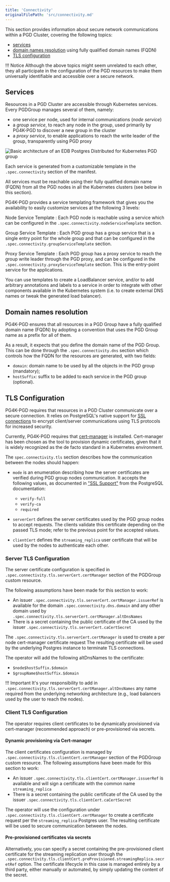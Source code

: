 ```yaml
---
title: 'Connectivity'
originalFilePath: 'src/connectivity.md'
---
```


This section provides information about secure network communications within a
PGD Cluster, covering the following topics:

-   [services](#services)
-   [domain names resolution](#domain-names-resolution) using fully qualified domain names (FQDN)
-   [TLS configuration](#tls-configuration)

\!!! Notice
    Although the above topics might seem unrelated to each other, they all
    participate in the configuration of the PGD resources to make them universally
    identifiable and accessible over a secure network.

## Services

Resources in a PGD Cluster are accessible through Kubernetes services.
Every PGDGroup manages several of them, namely:

-   one service per node, used for internal communications (*node service*)
-   a *group service*, to reach any node in the group, used primarily by PG4K-PGD
    to discover a new group in the cluster
-   a *proxy service*, to enable applications to reach the write leader of the
    group, transparently using PGD proxy

![Basic architecture of an EDB Postgres Distributed for Kubernetes PGD group](./images/pg4k-pgd-basic-architecture.png)

Each service is generated from a customizable template in the `.spec.connectivity`
section of the manifest.

All services must be reachable using their fully qualified domain name (FQDN)
from all the PGD nodes in all the Kubernetes clusters (see below in this
section).

PG4K-PGD provides a service templating framework that gives you the
availability to easily customize services at the following 3 levels:

Node Service Template
:   Each PGD node is reachable using a service which can be configured in the
    `.spec.connectivity.nodeServiceTemplate` section.

Group Service Template
:   Each PGD group has a group service that is a single entry point for the
    whole group and that can be configured in the
    `.spec.connectivity.groupServiceTemplate` section.

Proxy Service Template
:   Each PGD group has a proxy service to reach the group write leader through
    the PGD proxy, and can be configured in the `.spec.connectivity.proxyServiceTemplate`
    section. This is the entry-point service for the applications.

You can use templates to create a LoadBalancer service, and/or to add arbitrary
annotations and labels to a service in order to integrate with other components
available in the Kubernetes system (i.e. to create external DNS names or tweak
the generated load balancer).

## Domain names resolution

PG4K-PGD ensures that all resources in a PGD Group have a fully qualified
domain name (FQDN) by adopting a convention that uses the PGD Group name as a prefix
for all of them.

As a result, it expects that you define the domain name of the PGD Group. This
can be done through the `.spec.connectivity.dns` section which controls how the
FQDN for the resources are generated, with  two fields:

-   `domain`: domain name to be used by all the objects in the PGD group (mandatory);
-   `hostSuffix`: suffix to be added to each service in the PGD group (optional).

## TLS Configuration

<!-- TODO: Improve the narrative in this section -->

PG4K-PGD requires that resources in a PGD Cluster communicate over a secure
connection. It relies on PostgreSQL's native support for [SSL connections](https://www.postgresql.org/docs/current/libpq-ssl.html)
to encrypt client/server communications using TLS protocols for increased
security.

Currently, PG4K-PGD requires that [cert-manager](https://cert-manager.io/) is installed.
Cert-manager has been chosen as the tool to provision dynamic certificates,
given that it is widely recognized as the de facto standard in a Kubernetes
environment.

The `spec.connectivity.tls` section describes how the communication between the
nodes should happen:

-   `mode` is an enumeration describing how the server certificates are verified
    during PGD group nodes communication. It accepts the following values, as
    documented in ["SSL Support"](https://www.postgresql.org/docs/current/libpq-ssl.html#LIBPQ-SSL-SSLMODE-STATEMENTS)
    from the PostgreSQL documentation:

    -   `verify-full`
    -   `verify-ca`
    -   `required`

-   `serverCert` defines the server certificates used by the PGD group nodes to
    accept requests.
    The clients validate this certificate depending on the passed TLS mode;
    refer to the previous point for the accepted values.

-   `clientCert` defines the `streaming_replica` user certificate that will
    be used by the nodes to authenticate each other.

### Server TLS Configuration

The server certificate configuration is specified in `.spec.connectivity.tls.serverCert.certManager`
section of the PGDGroup custom resource.

The following assumptions have been made for this section to work:

-   An issuer `.spec.connectivity.tls.serverCert.certManager.issuerRef` is available
    for the domain `.spec.connectivity.dns.domain` and any other domain used by
    `.spec.connectivity.tls.serverCert.certManager.altDnsNames`
-   There is a secret containing the public certificate of the CA
    used by the issuer `.spec.connectivity.tls.serverCert.caCertSecret`

The `.spec.connectivity.tls.serverCert.certManager` is used to create a per node
cert-manager certificate request
The resulting certificate will be used by the underlying Postgres instance
to terminate TLS connections.

The operator will add the following altDnsNames to the certificate:

-   `$node$hostSuffix.$domain`
-   `$groupName$hostSuffix.$domain`

!!! Important
    It's your responsibility to add in `.spec.connectivity.tls.serverCert.certManager.altDnsNames`
    any name required from the underlying networking architecture
    (e.g., load balancers used by the user to reach the nodes).

### Client TLS Configuration

The operator requires client certificates to be dynamically provisioned
via cert-manager (recommended approach) or pre-provisioned via secrets.

#### Dynamic provisioning via Cert-manager

The client certificates configuration is managed by `.spec.connectivity.tls.clientCert.certManager`
section of the PGDGroup custom resource.
The following assumptions have been made for this section to work:

-   An issuer `.spec.connectivity.tls.clientCert.certManager.issuerRef` is available
    and will sign a certificate with the common name `streaming_replica`
-   There is a secret containing the public certificate of the CA
    used by the issuer `.spec.connectivity.tls.clientCert.caCertSecret`

The operator will use the configuration under `.spec.connectivity.tls.clientCert.certManager`
to create a certificate request per the `streaming_replica` Postgres user.
The resulting certificate will be used to secure communication between the nodes.

#### Pre-provisioned certificates via secrets

Alternatively, you can specify a secret containing the pre-provisioned
client certificate for the streaming replication user through the
`.spec.connectivity.tls.clientCert.preProvisioned.streamingReplica.secretRef` option.
The certificate lifecycle in this case is managed entirely by a third party,
either manually or automated, by simply updating the content of the secret.